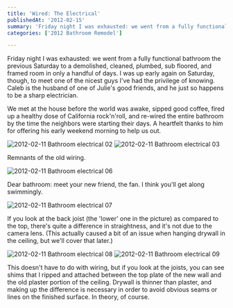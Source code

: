 ```yaml
---
title: 'Wired: The Electrical'
publishedAt: '2012-02-15'
summary: 'Friday night I was exhausted: we went from a fully functional bathroom the previous Saturday to a demolished, cleaned, plumbed, sub floored, and framed room in only a handful of days. I was up early a...'
categories: ['2012 Bathroom Remodel']

---
```


Friday night I was exhausted: we went from a fully functional bathroom the previous Saturday to a demolished, cleaned, plumbed, sub floored, and framed room in only a handful of days. I was up early again on Saturday, though, to meet one of the nicest guys I've had the privilege of knowing. Caleb is the husband of one of Julie's good friends, and he just so happens to be a sharp electrician.

We met at the house before the world was awake, sipped good coffee, fired up a healthy dose of California rock'n'roll, and re-wired the entire bathroom by the time the neighbors were starting their days. A heartfelt thanks to him for offering his early weekend morning to help us out.

<Image src="/images/blog/wired-the-electrical/13939783744_3c3cca82b2_z.jpg" alt="2012-02-11 Bathroom electrical 02" width={800} height={600} />

<Image src="/images/blog/wired-the-electrical/13939337925_b7512730f6_z.jpg" alt="2012-02-11 Bathroom electrical 03" width={800} height={600} />

Remnants of the old wiring.

<Image src="/images/blog/wired-the-electrical/13939389823_497cb9cc78_z.jpg" alt="2012-02-11 Bathroom electrical 06" width={800} height={600} />

Dear bathroom: meet your new friend, the fan. I think you'll get along swimmingly.

<Image src="/images/blog/wired-the-electrical/13939390903_f78f7fcc1e_z.jpg" alt="2012-02-11 Bathroom electrical 07" width={800} height={600} />

If you look at the back joist (the 'lower' one in the picture) as compared to the top, there's quite a difference in straightness, and it's not due to the camera lens. (This actually caused a bit of an issue when hanging drywall in the ceiling, but we'll cover that later.)

<Image src="/images/blog/wired-the-electrical/13916235262_364f0cc503_z.jpg" alt="2012-02-11 Bathroom electrical 08" width={800} height={600} />

<Image src="/images/blog/wired-the-electrical/13939343265_7b79fb30ce_z.jpg" alt="2012-02-11 Bathroom electrical 09" width={800} height={600} />

This doesn't have to do with wiring, but if you look at the joists, you can see shims that I ripped and attached between the top plate of the new wall and the old plaster portion of the ceiling. Drywall is thinner than plaster, and making up the difference is necessary in order to avoid obvious seams or lines on the finished surface. In theory, of course.
